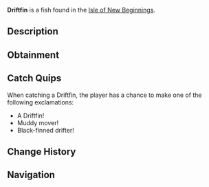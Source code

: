 {{FishInfobox
|image          = Driftfin.png
|rarity         = Rare
|sea            = Second Sea
|location       = [[Isle of New Beginnings]]
|sublocation    = 
|sources        = Fishing Rod
|radar_location = 
|prog_speed     = -2
|xp             = 231
|weather        = Rain
|time           = Night
|season         = Autumn
|bait           = Insect
|base_weight    = 66
|base_value     = 485
|weight_range   = 42
|base_chance    = 45
|base_resil     = 38
}}
'''Driftfin''' is a {{Rarity|Rare}} fish found in the [[Isle of New Beginnings]].

== Description ==
{{Description|A dirt-colored fish with sleek black fins, drifting silently with the current.|Bestiary Entry}}

== Obtainment ==
{{Description|It blends into the muddy depths at dusk.|Bestiary Hint}}
{{Fish Availability|
Isle of New Beginnings
|top_rods      = 
Trident Rod\154910.69\75000.67;
Astralhook Rod\153750.74\399951.97;
Leviathan's Fang Rod\130349.36\74951.62;
Firefly Rod\128484.35\121754.16;
Azure Of Lagoon\125765.72\125765.72;
Resourceful Rod\94411.78\94225.81;
Free Spirit Rod\118397.62\126833.25;
Great Dreamer Rod\113249.67\119916.75;
No-Life Rod\120993.97\102504.85;
Blazebringer Rod\114874.76\114874.76;
Verdant Shear Rod\108086.92\108086.92;
Challenger's Rod\103039\86744.11;
Depthseeker Rod\100460.17\90063.29;
Avalanche Rod\97015.56\87200.77;
Volcanic Rod\96227.63\83138.87;
Seraphic Rod\95800.23\66799.72;
Zeus Rod\95775.95\82748.62;
Rod Of The Depths\95359.32\78610.3;
Rod Of The Forgotten Fang\92624.79\63319.66;
Steady Rod\80376.98\73640.9;
Rod Of The Exalted One\80171.38\62905.79;
Ethereal Prism Rod\76878.2\66229.1
|recommended   = Astralhook Rod
}}

== Catch Quips ==
When catching a Driftfin, the player has a chance to make one of the following exclamations:
* A Driftfin!
* Muddy mover!
* Black-finned drifter!

== Change History ==
{{Change History|{{subst:Current Version}}}}

== Navigation ==
{{Fish Navbox|Isle of New Beginnings}}